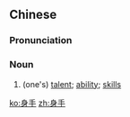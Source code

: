 ==Chinese==
{{zh-forms}}

===Pronunciation===
{{zh-pron
|m=shēnshǒu
|c=san1 sau2
|mn=sin-chhiú
|cat=n
}}

===Noun===
{{zh-noun}}

# (one's) [[talent]]; [[ability]]; [[skills]]

[[ko:身手]]
[[zh:身手]]